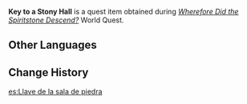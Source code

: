 {{Item Infobox
|id           = 101626
|image        = Item Curious Cube.png
|type         = Quest Items
|description  = According to Khedive's initial speculations, this construct may be a "key" that could open the door to some ruin somewhere.
|source1      = [[Wherefore Did the Spiritstone Descend?]]
}}
'''Key to a Stony Hall''' is a quest item obtained during ''[[Wherefore Did the Spiritstone Descend?]]'' World Quest.

==Other Languages==
{{Other Languages
|default_hidden = 1
|en      = Key to a Stony Hall
|zhs     = 「岩厅之钥」
|zhs_rm  = "Yán Tīng zhī Yào"
|zht     = 「岩廳之鑰」
|zht_rm  = "Yán Tīng zhī Yào"
|ja      = 「岩堂の鍵」
|ja_rm   = "Gandou no Kagi"{{Assumed}}
|ko      = 「암청의 열쇠」
|ko_rm   = "Amcheong-ui Yeolsoe"
|es      = Llave de la sala de piedra
|fr      = Clé de la salle pierreuse
|ru      = Ключ от Каменного зала
|th      = กุญแจสู่โถงศิลา
|th_rm   = 
|vi      = Chìa Khóa Căn Phòng Đá
|de      = „Schlüssel zum Felsensaal“
|id      = Kunci Menuju Aula Berbatu
|pt      = Chave do Pavilhão de Pedra
|tr      = Taştan Bir Salonun Anahtarı
|it      = Chiave di una sala rocciosa
}}

==Change History==
{{Change History|2.6}}

[[es:Llave de la sala de piedra]]